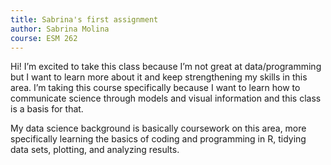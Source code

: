 ```yaml
---
title: Sabrina's first assignment
author: Sabrina Molina
course: ESM 262
---
```


Hi!
I'm excited to take this class because I'm not great at 
data/programming  but I want to learn more about it and keep 
strengthening my skills in this  area. I'm taking this course 
specifically because I want to learn how to communicate science 
through models and visual information and this class is a basis 
for that.

My data science background is basically coursework on this area,
more specifically learning the basics of coding and programming 
in R, tidying data sets, plotting, and analyzing results. 
